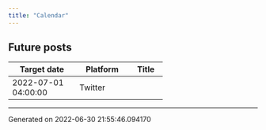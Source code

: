 ```yaml
---
title: "Calendar"
---
```

## Future posts

+---------------------+------------+---------+
| Target date         | Platform   | Title   |
+=====================+============+=========+
| 2022-07-01 04:00:00 | Twitter    |         |
+---------------------+------------+---------+
-----------------------------------
Generated on 2022-06-30 21:55:46.094170
